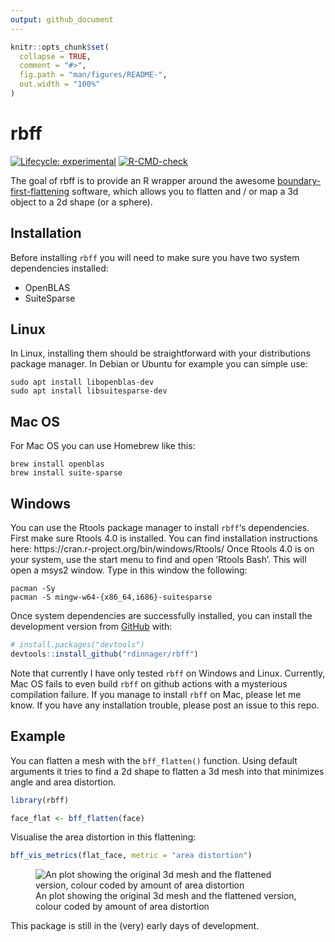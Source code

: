 ```yaml
---
output: github_document
---
```


<!-- README.md is generated from README.Rmd. Please edit that file -->

```r
knitr::opts_chunk$set(
  collapse = TRUE,
  comment = "#>",
  fig.path = "man/figures/README-",
  out.width = "100%"
)
```

# rbff

<!-- badges: start -->
[![Lifecycle: experimental](https://img.shields.io/badge/lifecycle-experimental-orange.svg)](https://lifecycle.r-lib.org/articles/stages.html#experimental)
[![R-CMD-check](https://github.com/rdinnager/rbff/workflows/R-CMD-check/badge.svg)](https://github.com/rdinnager/rbff/actions)
<!-- badges: end -->

The goal of rbff is to provide an R wrapper around the awesome [boundary-first-flattening](https://geometrycollective.github.io/boundary-first-flattening/) software, which allows you to flatten and / or map a 3d object to a 2d shape (or a sphere).

## Installation

Before installing `rbff` you will need to make sure you have two system dependencies installed:

* OpenBLAS
* SuiteSparse

## Linux

In Linux, installing them should be straightforward with your distributions package manager. In Debian or Ubuntu for example you can simple use: 

```
sudo apt install libopenblas-dev
sudo apt install libsuitesparse-dev
```

## Mac OS

For Mac OS you can use Homebrew like this:

```
brew install openblas
brew install suite-sparse
```

## Windows

You can use the Rtools package manager to install `rbff`'s dependencies. First make sure Rtools 4.0 is installed. You can find installation instructions here: https://cran.r-project.org/bin/windows/Rtools/ 
Once Rtools 4.0 is on your system, use the start menu to find and open 'Rtools Bash'. This will open a msys2 window. Type in this window the following:

```
pacman -Sy
pacman -S mingw-w64-{x86_64,i686}-suitesparse
```

Once system dependencies are successfully installed, you can install the development version from [GitHub](https://github.com/) with:

``` r
# install.packages("devtools")
devtools::install_github("rdinnager/rbff")
```

Note that currently I have only tested `rbff` on Windows and Linux. Currently, Mac OS fails to even build `rbff` on github actions with a mysterious compilation failure. If you manage to install `rbff` on Mac, please let me know. If you have any installation trouble, please post an issue to this repo.

## Example

You can flatten a mesh with the `bff_flatten()` function. Using default arguments it tries to find a 2d shape to flatten a 3d mesh into that minimizes angle and area distortion.

```r
library(rbff)

face_flat <- bff_flatten(face)
```

Visualise the area distortion in this flattening:

```r
bff_vis_metrics(flat_face, metric = "area distortion")
```

![An plot showing the original 3d mesh and the flattened version, colour coded by amount of area distortion](man/figures/rbff_area_distortion.png)

This package is still in the (very) early days of development.
